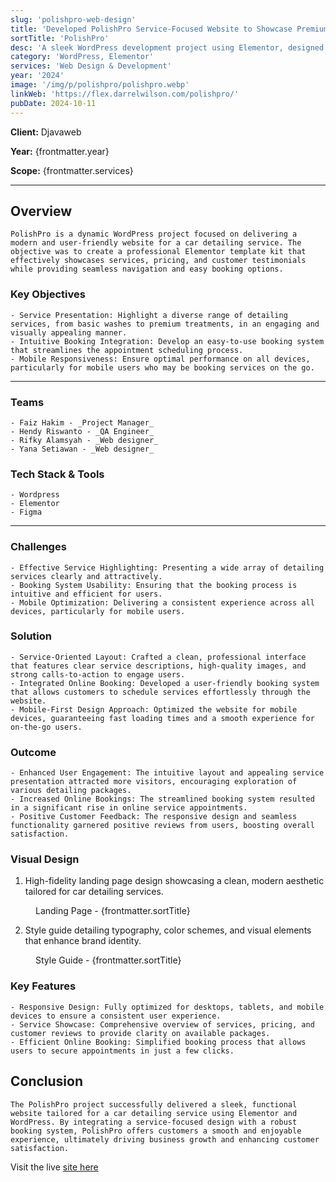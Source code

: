 ```yaml
---
slug: 'polishpro-web-design'
title: 'Developed PolishPro Service-Focused Website to Showcase Premium Car Detailing'
sortTitle: 'PolishPro'
desc: 'A sleek WordPress development project using Elementor, designed as a professional template kit for car detailing services with easy booking integration.'
category: 'WordPress, Elementor'
services: 'Web Design & Development'
year: '2024'
image: '/img/p/polishpro/polishpro.webp'
linkWeb: 'https://flex.darrelwilson.com/polishpro/'
pubDate: 2024-10-11
---
```



**Client:** Djavaweb

**Year:** {frontmatter.year}

**Scope:** {frontmatter.services}

---

## Overview

    PolishPro is a dynamic WordPress project focused on delivering a modern and user-friendly website for a car detailing service. The objective was to create a professional Elementor template kit that effectively showcases services, pricing, and customer testimonials while providing seamless navigation and easy booking options.

### Key Objectives

    - Service Presentation: Highlight a diverse range of detailing services, from basic washes to premium treatments, in an engaging and visually appealing manner.
    - Intuitive Booking Integration: Develop an easy-to-use booking system that streamlines the appointment scheduling process.
    - Mobile Responsiveness: Ensure optimal performance on all devices, particularly for mobile users who may be booking services on the go.

---

### Teams

    - Faiz Hakim - _Project Manager_
    - Hendy Riswanto - _QA Engineer_
    - Rifky Alamsyah - _Web designer_
    - Yana Setiawan - _Web designer_

### Tech Stack & Tools

    - Wordpress
    - Elementor
    - Figma

---

### Challenges

    - Effective Service Highlighting: Presenting a wide array of detailing services clearly and attractively.
    - Booking System Usability: Ensuring that the booking process is intuitive and efficient for users.
    - Mobile Optimization: Delivering a consistent experience across all devices, particularly for mobile users.

### Solution

    - Service-Oriented Layout: Crafted a clean, professional interface that features clear service descriptions, high-quality images, and strong calls-to-action to engage users.
    - Integrated Online Booking: Developed a user-friendly booking system that allows customers to schedule services effortlessly through the website.
    - Mobile-First Design Approach: Optimized the website for mobile devices, guaranteeing fast loading times and a smooth experience for on-the-go users.

### Outcome

    - Enhanced User Engagement: The intuitive layout and appealing service presentation attracted more visitors, encouraging exploration of various detailing packages.
    - Increased Online Bookings: The streamlined booking system resulted in a significant rise in online service appointments.
    - Positive Customer Feedback: The responsive design and seamless functionality garnered positive reviews from users, boosting overall satisfaction.

### Visual Design

1. High-fidelity landing page design showcasing a clean, modern aesthetic tailored for car detailing services.

<figure>
  <Picture
    src={landingPage}
    alt='high fidelity design'
    formats={['avif', 'webp']}
  />
  <figcaption class='text-center'>
    Landing Page - {frontmatter.sortTitle}
  </figcaption>
</figure>

2. Style guide detailing typography, color schemes, and visual elements that enhance brand identity.

<figure>
  <Picture
    src={styleGuide}
    alt='high fidelity design'
    formats={['avif', 'webp']}
  />
  <figcaption class='text-center'>
    Style Guide - {frontmatter.sortTitle}
  </figcaption>
</figure>

### Key Features

    - Responsive Design: Fully optimized for desktops, tablets, and mobile devices to ensure a consistent user experience.
    - Service Showcase: Comprehensive overview of services, pricing, and customer reviews to provide clarity on available packages.
    - Efficient Online Booking: Simplified booking process that allows users to secure appointments in just a few clicks.

## Conclusion

    The PolishPro project successfully delivered a sleek, functional website tailored for a car detailing service using Elementor and WordPress. By integrating a service-focused design with a robust booking system, PolishPro offers customers a smooth and enjoyable experience, ultimately driving business growth and enhancing customer satisfaction.

Visit the live <a href={frontmatter.linkWeb} target='_blank'>site here</a>

<a href={frontmatter.linkWeb} target='_blank'>
  <Picture src={mockup} alt='mockup design' formats={['avif', 'webp']} />
</a>
